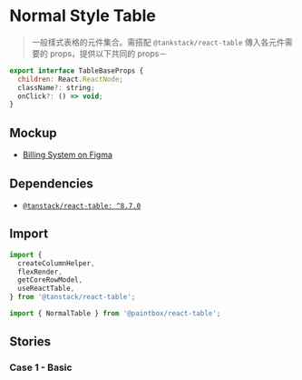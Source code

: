 
<Meta title="React/Table/Normal Style/Doc" />

# Normal Style Table

> 一般樣式表格的元件集合。需搭配 `@tankstack/react-table` 傳入各元件需要的 props，提供以下共同的 props－

```javascript
export interface TableBaseProps {
  children: React.ReactNode;
  className?: string;
  onClick?: () => void;
}
```

## Mockup

- [Billing System on Figma](https://www.figma.com/file/rvTsTJLCarPAEYvdXQuRDY/Billing-System---1.0.0?node-id=5284%3A14149)

## Dependencies

- [`@tanstack/react-table: ^8.7.0`](https://tanstack.com/table/v8)

## Import 

```jsx
import {
  createColumnHelper,
  flexRender,
  getCoreRowModel,
  useReactTable,
} from '@tanstack/react-table';

import { NormalTable } from '@paintbox/react-table';
```

## Stories

### Case 1 - Basic

<Story id="react-table-normal-mode-case-1-basic--default" />
